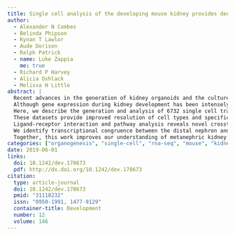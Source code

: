 ```yaml
---
title: Single cell analysis of the developing mouse kidney provides deeper insight into marker gene expression and ligand-receptor crosstalk
author:
  - Alexander N Combes
  - Belinda Phipson
  - Kynan T Lawlor
  - Aude Dorison
  - Ralph Patrick
  - name: Luke Zappia
    me: true
  - Richard P Harvey
  - Alicia Oshlack
  - Melissa H Little
abstract: |
  Recent advances in the generation of kidney organoids and the culture of primary nephron progenitors from mouse and human have been based on knowledge of the molecular basis of kidney development in mice.
  Although gene expression during kidney development has been intensely investigated, single cell profiling provides new opportunities to further subsect component cell types and the signalling networks at play.
  Here, we describe the generation and analysis of 6732 single cell transcriptomes from the fetal mouse kidney [embryonic day (E)18.5] and 7853 sorted nephron progenitor cells (E14.5).
  These datasets provide improved resolution of cell types and specific markers, including subdivision of the renal stroma and heterogeneity within the nephron progenitor population.
  Ligand-receptor interaction and pathway analysis reveals novel crosstalk between cellular compartments and associates new pathways with differentiation of nephron and ureteric epithelium cell types.
  We identify transcriptional congruence between the distal nephron and ureteric epithelium, showing that most markers previously used to identify ureteric epithelium are not specific.
  Together, this work improves our understanding of metanephric kidney development and provides a template to guide the regeneration of renal tissue.
categories: ["organogenesis", "single-cell", "rna-seq", "mouse", "kidney", "development", "nephron"]
date: 2019-06-01
links:
  doi: 10.1242/dev.178673
  pdf: http://dx.doi.org/10.1242/dev.178673
citation:
  type: article-journal
  doi: 10.1242/dev.178673
  pmid: "31118232"
  issn: "0950-1991, 1477-9129"
  container-title: Development
  number: 12
  volume: 146
---
```

